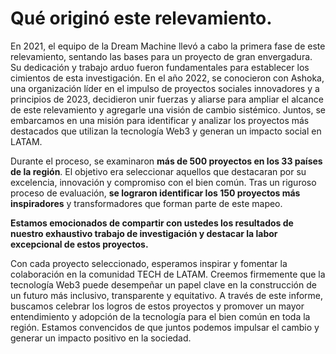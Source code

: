 # Qué originó este relevamiento.

En 2021, el equipo de la Dream Machine llevó a cabo la primera fase de este relevamiento, sentando las bases para un proyecto de gran envergadura. Su dedicación y trabajo arduo fueron fundamentales para establecer los cimientos de esta investigación. En el año 2022, se conocieron con Ashoka, una organización líder en el impulso de proyectos sociales innovadores y a principios de 2023, decidieron unir fuerzas y aliarse para ampliar el alcance de este relevamiento y agregarle una visión de cambio sistémico. Juntos, se embarcamos en una misión para identificar y analizar los proyectos más destacados que utilizan la tecnología Web3 y generan un impacto social en LATAM.

Durante el proceso, se examinaron **más de 500 proyectos en los 33 países de la región**. El objetivo era seleccionar aquellos que destacaran por su excelencia, innovación y compromiso con el bien común. Tras un riguroso proceso de evaluación, **se lograron identificar los 150 proyectos más inspiradores** y transformadores que forman parte de este mapeo. 

**Estamos emocionados de compartir con ustedes los resultados de nuestro exhaustivo trabajo de investigación y destacar la labor excepcional de estos proyectos.**

Con cada proyecto seleccionado, esperamos inspirar y fomentar la colaboración en la comunidad TECH de LATAM. Creemos firmemente que la tecnología Web3 puede desempeñar un papel clave en la construcción de un futuro más inclusivo, transparente y equitativo. A través de este informe, buscamos celebrar los logros de estos proyectos y promover un mayor entendimiento y adopción de la tecnología para el bien común en toda la región. Estamos convencidos de que juntos podemos impulsar el cambio y generar un impacto positivo en la sociedad.

